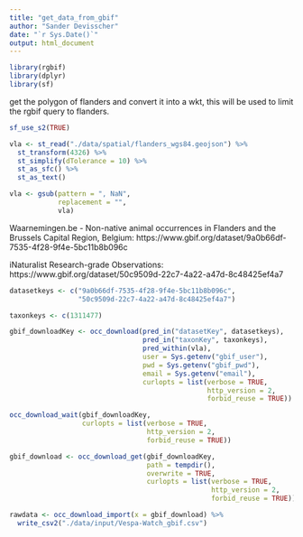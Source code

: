 ```yaml
---
title: "get_data_from_gbif"
author: "Sander Devisscher"
date: "`r Sys.Date()`"
output: html_document
---
```


```r
library(rgbif)
library(dplyr)
library(sf)
```

get the polygon of flanders and convert it into a wkt, this will be used to
limit the rgbif query to flanders.

```r
sf_use_s2(TRUE)

vla <- st_read("./data/spatial/flanders_wgs84.geojson") %>% 
  st_transform(4326) %>% 
  st_simplify(dTolerance = 10) %>% 
  st_as_sfc() %>% 
  st_as_text() 

vla <- gsub(pattern = ", NaN", 
            replacement = "",
            vla)
```


Waarnemingen.be - Non-native animal occurrences in Flanders and the Brussels Capital Region, Belgium: https://www.gbif.org/dataset/9a0b66df-7535-4f28-9f4e-5bc11b8b096c

iNaturalist Research-grade Observations: https://www.gbif.org/dataset/50c9509d-22c7-4a22-a47d-8c48425ef4a7

```r
datasetkeys <- c("9a0b66df-7535-4f28-9f4e-5bc11b8b096c", 
                 "50c9509d-22c7-4a22-a47d-8c48425ef4a7")

taxonkeys <- c(1311477)

gbif_downloadKey <- occ_download(pred_in("datasetKey", datasetkeys),
                                 pred_in("taxonKey", taxonkeys),
                                 pred_within(vla),
                                 user = Sys.getenv("gbif_user"),
                                 pwd = Sys.getenv("gbif_pwd"),
                                 email = Sys.getenv("email"),
                                 curlopts = list(verbose = TRUE,
                                                 http_version = 2,
                                                 forbid_reuse = TRUE))

occ_download_wait(gbif_downloadKey, 
                  curlopts = list(verbose = TRUE,
                                  http_version = 2,
                                  forbid_reuse = TRUE))

gbif_download <- occ_download_get(gbif_downloadKey,
                                  path = tempdir(),
                                  overwrite = TRUE,
                                  curlopts = list(verbose = TRUE,
                                                  http_version = 2,
                                                  forbid_reuse = TRUE))

rawdata <- occ_download_import(x = gbif_download) %>% 
  write_csv2("./data/input/Vespa-Watch_gbif.csv")
```



